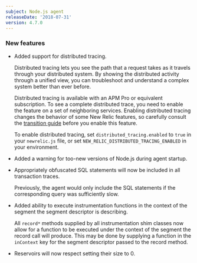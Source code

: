 ```yaml
---
subject: Node.js agent
releaseDate: '2018-07-31'
version: 4.7.0
---
```


### New features

* Added support for distributed tracing.

  Distributed tracing lets you see the path that a request takes as it travels through your distributed system. By showing the distributed activity through a unified view, you can troubleshoot and understand a complex system better than ever before.

  Distributed tracing is available with an APM Pro or equivalent subscription. To see a complete distributed trace, you need to enable the feature on a set of neighboring services. Enabling distributed tracing changes the behavior of some New Relic features, so carefully consult the [transition guide](https://docs.newrelic.com/docs/transition-guide-distributed-tracing) before you enable this feature.

  To enable distributed tracing, set `distributed_tracing.enabled` to `true` in your `newrelic.js` file, or set `NEW_RELIC_DISTRIBUTED_TRACING_ENABLED` in your environment.
* Added a warning for too-new versions of Node.js during agent startup.
* Appropriately obfuscated SQL statements will now be included in all transaction traces.

  Previously, the agent would only include the SQL statements if the corresponding query was sufficiently slow.
* Added ability to execute instrumentation functions in the context of the segment the segment descriptor is describing.

  All `record*` methods supplied by all instrumentation shim classes now allow for a function to be executed under the context of the segment the record call will produce. This may be done by supplying a function in the `inContext` key for the segment descriptor passed to the record method.
* Reservoirs will now respect setting their size to 0.
